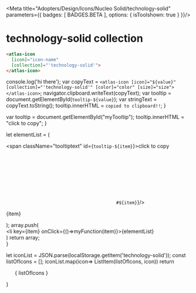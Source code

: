 
<Meta title="Adopters/Design/Icons/Nucleo Solid/technology-solid" parameters={{ badges: [ BADGES.BETA ], options: { isToolshown: true } }}/>

# technology-solid collection

```html
<atlas-icon 
  [icon]="icon-name"  
  [collection]="'technology-solid'">
</atlas-icon>

```

<style>
{`
/* NOTE: This css is generated by Nucleo */
ul {
  display: flex;
  flex-wrap: wrap;
  justify-content: center;
  padding-left: 0;
}

ul li {
  border-radius: .4em;
  transition: background-color .2s;
  user-select: none;
  overflow: hidden;
  text-align: center;
  padding: 2em 1em 1em;
}

ul li:hover {
  background: hsla(0, 0%, 0%, 0.05);
  cursor: pointer;
}

ul p {
  display: block;
  font-size: 0.75rem;
  color: hsla(0, 0%, 0%, 0.5);
  user-select: text;
  cursor: pointer;
  max-width: 6rem;
  padding: 8px 0 4px;
}

ul p::selection {
  background: hsl(230, 93%, 66%);
  color: #fff;
}

ul p::-moz-selection {
  background: hsl(230, 93%, 66%);
  color: #fff;
}

.svg-wrapper {
  font-size: 32px;
}

.svg-wrapper svg {
  display: block;
  margin: 0 auto 10px;
}

/* --------------------------------

Icons

-------------------------------- */

:root {
  --icon-color-primary: inherit;
  --icon-color-secondary: currentColor;
}

.icon {
  display: inline-block;
  color: var(--icon-color-primary); /* icon primary color */
  height: 1em;
  width: 1em;
  line-height: 1;
  flex-shrink: 0;
  max-width: initial;
}

.icon use {
  /* icon secondary color */
  fill: var(--icon-color-secondary);
  stroke: var(--icon-color-secondary);
}

.css-122ju8q {
    padding: 0;
}

.icon-name {
    font-size: 12px;
}

/* --------------------------------

Caps/Corners

-------------------------------- */

.icon use {
  --icon-stroke-linecap-butt: butt;
  stroke-miterlimit: 10;
  stroke-linecap: square;
  stroke-linejoin: miter;
}

.stroke-round use {
  --icon-stroke-linecap-butt: round;
  stroke-linecap: round;
  stroke-linejoin: round;
}

/* --------------------------------

Tooltip

-------------------------------- */

.tooltip {
  position: relative;
  display: inline-block;
}

.tooltip .tooltiptext {
  visibility: hidden;
  width: 100%;
  background-color: #f6f9fc;
  color: #242323;
  text-align: center;
  padding: 3px;
  position: absolute;
  z-index: 1;
  bottom: 84%;
  left: 50%;
  margin-left: -75px;
  opacity: 0;
  transition: opacity 0.3s;
  font-size: 11px;
  justify-content: center;
  display: flex;
  align-items: center;
}

.tooltip:hover .tooltiptext {
  visibility: visible;
  opacity: 1;
}
    
    `}
</style>


  console.log('hi there');
  var copyText = `<atlas-icon [icon]="${value}" [collection]="'technology-solid'" [color]="color" [size]="size"></atlas-icon>`;
  navigator.clipboard.writeText(copyText);
  var tooltip = document.getElementById(`tooltip-${value}`);
  var stringText = copyText.toString();
  tooltip.innerHTML = `copied to clipboard!!`;
}

  var tooltip = document.getElementById("myTooltip");
  tooltip.innerHTML = "click to copy";
}

  let elementList = (
      <div>
          <span className="tooltiptext" id={`tooltip-${item}`}>click to copy</span>
          <div className="svg-wrapper">
          <svg className="icon">
            <use href={`#${item}`}/>
          </svg>
          </div>
          <p  data-folder="">
          {item}
          </p> 
      </div>
  );
  array.push( <div className="tooltip" key={item}><li key={item} onClick={()=>myFunction(item)}>{elementList}</li></div>)
  return array;   
}

  let iconList = JSON.parse(localStorage.getItem('technology-solid'));
  const listOfIcons = [];
  iconList.map(icon=> ListItem(listOfIcons, icon))
  return <ul>{ listOfIcons }</ul>
}

<Base/>
<svg xmlns="http://www.w3.org/2000/svg">
  <defs>
    <symbol id="ai" viewBox="0 0 24 24">
      <path fill="currentColor" d="M9 9h6v6H9V9Z"/>
      <path fill="currentColor" d="M18.75 8.25H21v1.5h-2.25v1.5H21v1.5h-2.25v1.5H21v1.5h-2.25v1.5a1.5 1.5 0 0 1-1.5 1.5h-1.5V21h-1.5v-2.25h-1.5V21h-1.5v-2.25h-1.5V21h-1.5v-2.25h-1.5a1.5 1.5 0 0 1-1.5-1.5v-1.5H3v-1.5h2.25v-1.5H3v-1.5h2.25v-1.5H3v-1.5h2.25v-1.5a1.5 1.5 0 0 1 1.5-1.5h1.5V3h1.5v2.25h1.5V3h1.5v2.25h1.5V3h1.5v2.25h1.5a1.5 1.5 0 0 1 1.5 1.5v1.5ZM7.5 16.5h9v-9h-9v9Z"/>
    </symbol>
    <symbol id="cpu" viewBox="0 0 24 24">
      <path fill="currentColor" d="M21 9.75v-1.5h-2.25v-1.5a1.5 1.5 0 0 0-1.5-1.5h-1.5V3h-1.5v2.25h-1.5V3h-1.5v2.25h-1.5V3h-1.5v2.25h-1.5a1.5 1.5 0 0 0-1.5 1.5v1.5H3v1.5h2.25v1.5H3v1.5h2.25v1.5H3v1.5h2.25v1.5a1.5 1.5 0 0 0 1.5 1.5h1.5V21h1.5v-2.25h1.5V21h1.5v-2.25h1.5V21h1.5v-2.25h1.5a1.5 1.5 0 0 0 1.5-1.5v-1.5H21v-1.5h-2.25v-1.5H21v-1.5h-2.25v-1.5H21Zm-6.375 6a1.125 1.125 0 1 1 0-2.25 1.125 1.125 0 0 1 0 2.25Z"/>
    </symbol>
    <symbol id="device-connection" viewBox="0 0 24 24">
      <path fill="currentColor" d="M4.5 4.5h15.75a.75.75 0 0 1 .75.75V16.5a.75.75 0 0 1-.75.75h-7.635c-.716-4.255-4.407-7.5-8.865-7.5v-4.5a.75.75 0 0 1 .75-.75Z"/>
      <path fill="currentColor" d="M9.75 19.5h1.5v-.75c0-4.136-3.364-7.5-7.5-7.5H3v1.5h.75c3.308 0 6 2.692 6 6v.75Z"/>
      <path fill="currentColor" d="M6.75 19.5h1.5v-.75c0-2.482-2.018-4.5-4.5-4.5H3v1.5h.75c1.654 0 3 1.346 3 3v.75Zm-3 0a.75.75 0 1 0 0-1.5.75.75 0 0 0 0 1.5Z"/>
    </symbol>
    <symbol id="electronic-circuit" viewBox="0 0 24 24">
      <path fill="currentColor" d="M9 7.362V8.69l2.03 2.03c.14.14.22.331.22.53v9a.75.75 0 1 1-1.5 0v-8.69L7.72 9.53A.75.75 0 0 1 7.5 9V7.362a2.25 2.25 0 1 1 1.5 0Z"/>
      <path fill="currentColor" d="M6 14.112v1.328l2.03 2.03c.14.14.22.331.22.53v2.25a.75.75 0 1 1-1.5 0v-1.94l-2.03-2.03a.75.75 0 0 1-.22-.53v-1.638a2.25 2.25 0 1 1 1.5 0ZM16.5 9V7.362a2.25 2.25 0 1 0-1.5 0V8.69l-2.03 2.03a.75.75 0 0 0-.22.53v9a.75.75 0 1 0 1.5 0v-8.69l2.03-2.03A.75.75 0 0 0 16.5 9Z"/>
      <path fill="currentColor" d="M20.677 10.828a2.25 2.25 0 0 1-1.177 3.284v1.638a.75.75 0 0 1-.22.53l-2.03 2.03v1.94a.75.75 0 1 1-1.5 0V18c0-.199.08-.39.22-.53L18 15.44v-1.328a2.249 2.249 0 1 1 2.677-3.284Z"/>
    </symbol>
    <symbol id="eye-recognition" viewBox="0 0 24 24">
      <path fill="currentColor" d="M3.75 8.25V4.5a.75.75 0 0 1 .75-.75h3.75v1.5h-3v3h-1.5Zm16.5-3.75v3.75h-1.5v-3h-3v-1.5h3.75a.75.75 0 0 1 .75.75ZM4.5 20.25h3.75v-1.5h-3v-3h-1.5v3.75a.75.75 0 0 0 .75.75Zm15 0h-3.75v-1.5h3v-3h1.5v3.75a.75.75 0 0 1-.75.75ZM12 6.75c4.846 0 7.993 4.637 8.124 4.834a.75.75 0 0 1 0 .832c-.131.197-3.278 4.834-8.124 4.834s-7.993-4.637-8.124-4.834a.75.75 0 0 1 0-.832C4.007 11.387 7.154 6.75 12 6.75Zm-1.458 7.433a2.625 2.625 0 1 0 2.917-4.366 2.625 2.625 0 0 0-2.917 4.366Z"/>
    </symbol>
    <symbol id="laptop" viewBox="0 0 24 24">
      <path fill="currentColor" d="M18 6.75H6v7.5H4.5V6a.75.75 0 0 1 .75-.75h13.5a.75.75 0 0 1 .75.75v8.25H18v-7.5ZM9.75 16.5h4.5v-.75H21v1.5a.75.75 0 0 1-.75.75H3.75a.75.75 0 0 1-.75-.75v-1.5h6.75v.75Z"/>
    </symbol>
    <symbol id="license-key" viewBox="0 0 24 24">
      <path fill="currentColor" d="M18.366 12.095a.75.75 0 0 1 .305.99l-.75 1.5a.75.75 0 0 1-.671.415h-1.5l-1.125.75L13.5 15h-1.916a3 3 0 1 1 0-3H18a.75.75 0 0 1 .366.095ZM7.833 14.124a.75.75 0 1 0 .834-1.248.75.75 0 0 0-.834 1.248Z"/>
      <path fill="currentColor" d="M3.75 3.75h16.5a.75.75 0 0 1 .75.75v15a.75.75 0 0 1-.75.75H3.75A.75.75 0 0 1 3 19.5v-15a.75.75 0 0 1 .75-.75Zm4.917 1.626a.75.75 0 1 0-.834 1.248.75.75 0 0 0 .834-1.248Zm-3 0a.75.75 0 1 0-.834 1.248.75.75 0 0 0 .834-1.248ZM4.5 18.75h15V8.25h-15v10.5Z"/>
    </symbol>
    <symbol id="logic" viewBox="0 0 24 24">
      <path fill="currentColor" d="M14.25 10.5a1.5 1.5 0 1 1-3 0 1.5 1.5 0 0 1 3 0Z"/>
      <path fill="currentColor" d="M7.225 5.522a7.677 7.677 0 0 1 5.012-2.505A7.493 7.493 0 0 1 18 15.845V21H9.75v-1.5H7.5a2.25 2.25 0 0 1-2.25-2.25v-1.787l-1.085-.538a.75.75 0 0 1-.336-1.01l1.421-2.842v-.308a7.677 7.677 0 0 1 1.975-5.243Zm8.419 5.728h.856a.75.75 0 1 0 0-1.5h-.857a2.933 2.933 0 0 0-.318-.764l.607-.607a.75.75 0 1 0-1.061-1.06l-.607.606a2.936 2.936 0 0 0-.764-.319V6.75a.75.75 0 1 0-1.5 0v.856c-.268.07-.526.177-.764.32l-.607-.608a.75.75 0 0 0-1.06 1.061l.606.607a2.93 2.93 0 0 0-.319.764H9a.75.75 0 1 0 0 1.5h.856c.07.268.177.526.32.764l-.608.607a.75.75 0 0 0 1.061 1.06l.607-.606c.238.142.495.249.764.319v.856a.75.75 0 1 0 1.5 0v-.857c.268-.07.526-.177.764-.318l.607.607a.752.752 0 0 0 1.07.009.75.75 0 0 0-.01-1.07l-.606-.607a2.93 2.93 0 0 0 .319-.764Z"/>
    </symbol>
    <symbol id="mobile-chat" viewBox="0 0 24 24">
      <path fill="currentColor" d="M10.72 13.28a.75.75 0 0 0 .98.07l2.8-2.1h5a1.5 1.5 0 0 0 1.5-1.5V4.5A1.5 1.5 0 0 0 19.5 3H12a1.5 1.5 0 0 0-1.5 1.5v8.25c0 .199.079.39.22.53Z"/>
      <path fill="currentColor" d="M15 18v-5.25h1.5v6A2.25 2.25 0 0 1 14.25 21h-7.5a2.25 2.25 0 0 1-2.25-2.25v-12A2.25 2.25 0 0 1 6.75 4.5H9v2.25H6.75A.75.75 0 0 0 6 7.5V18a.75.75 0 0 0 .75.75h7.5A.75.75 0 0 0 15 18Z"/>
    </symbol>
    <symbol id="pc-monitor" viewBox="0 0 24 24">
      <path fill="currentColor" d="M20.25 3.75H3.75A.75.75 0 0 0 3 4.5v12a.75.75 0 0 0 .75.75h6.75v1.5H6.75v1.5h10.5v-1.5H13.5v-1.5h6.75a.75.75 0 0 0 .75-.75v-12a.75.75 0 0 0-.75-.75Zm-.75 12h-15V5.25h15v10.5Z"/>
    </symbol>
    <symbol id="print" viewBox="0 0 24 24">
      <path fill="currentColor" d="M16.5 4.5V6H18V3.75a.75.75 0 0 0-.75-.75H6.75a.75.75 0 0 0-.75.75V6h1.5V4.5h9Zm-11.25 3h13.5A2.25 2.25 0 0 1 21 9.75v6.75a.75.75 0 0 1-.75.75H18v3a.75.75 0 0 1-.75.75H6.75a.75.75 0 0 1-.75-.75v-3H3.75A.75.75 0 0 1 3 16.5V9.75A2.25 2.25 0 0 1 5.25 7.5Zm2.25 12h9v-6.75h-9v6.75Z"/>
    </symbol>
    <symbol id="send-to-phone" viewBox="0 0 24 24">
      <path fill="currentColor" d="M7.5 3h9a2.25 2.25 0 0 1 2.25 2.25v13.5A2.25 2.25 0 0 1 16.5 21h-9a2.25 2.25 0 0 1-2.25-2.25v-4.5h1.5V18a.75.75 0 0 0 .75.75h9a.75.75 0 0 0 .75-.75V6a.75.75 0 0 0-.75-.75h-9a.75.75 0 0 0-.75.75v3.75h-1.5v-4.5A2.25 2.25 0 0 1 7.5 3Z"/>
      <path fill="currentColor" d="m9 9 3.75 3L9 15v-2.25H3v-1.5h6V9Z"/>
    </symbol>
    <symbol id="sensor" viewBox="0 0 24 24">
      <path fill="currentColor" d="M5.636 18.364A9 9 0 0 0 12 21a9.01 9.01 0 0 0 9-9h-1.5A7.5 7.5 0 1 1 12 4.5V3a9 9 0 0 0-6.364 15.364Z"/>
      <path fill="currentColor" d="M12 15.75v1.5A5.25 5.25 0 1 0 6.75 12h1.5A3.75 3.75 0 1 1 12 15.75Z"/>
      <path fill="currentColor" d="M12 13.5a1.5 1.5 0 1 0 0-3 1.5 1.5 0 0 0 0 3Zm5.303-6.803a7.526 7.526 0 0 1 1.685 2.575l1.398-.546a9.033 9.033 0 0 0-5.111-5.112l-.546 1.397a7.527 7.527 0 0 1 2.574 1.686Z"/>
    </symbol>
    <symbol id="smartphone" viewBox="0 0 24 24">
      <path fill="currentColor" d="M16.5 3h-9C6.26 3 5.25 4.01 5.25 5.25v13.5C5.25 19.99 6.26 21 7.5 21h9c1.24 0 2.25-1.01 2.25-2.25V5.25C18.75 4.01 17.74 3 16.5 3Zm.75 15a.75.75 0 0 1-.75.75h-9a.75.75 0 0 1-.75-.75V6a.75.75 0 0 1 .75-.75h9a.75.75 0 0 1 .75.75v12Z"/>
    </symbol>
    <symbol id="sparks" viewBox="0 0 24 24">
      <path fill="currentColor" d="M17.602 8.085a.562.562 0 0 0 .96-.398 1.125 1.125 0 0 1 1.125-1.125.562.562 0 1 0 0-1.125 1.125 1.125 0 0 1-1.125-1.125.563.563 0 0 0-1.125 0 1.125 1.125 0 0 1-1.125 1.125.562.562 0 1 0 0 1.125 1.125 1.125 0 0 1 1.125 1.125c0 .15.06.293.165.398Zm-12 12a.563.563 0 0 0 .96-.398 1.125 1.125 0 0 1 1.125-1.125.563.563 0 0 0 0-1.125 1.125 1.125 0 0 1-1.125-1.125.562.562 0 1 0-1.125 0 1.125 1.125 0 0 1-1.125 1.125.563.563 0 0 0 0 1.125 1.125 1.125 0 0 1 1.125 1.125c0 .15.06.293.165.398Zm10.148.165a.75.75 0 0 1-.75-.75 3 3 0 0 0-3-3 .75.75 0 1 1 0-1.5 3 3 0 0 0 3-3 .75.75 0 1 1 1.5 0 3 3 0 0 0 3 3 .75.75 0 1 1 0 1.5 3 3 0 0 0-3 3 .75.75 0 0 1-.75.75Zm-8.03-7.72A.75.75 0 0 0 9 12a3 3 0 0 1 3-3 .75.75 0 1 0 0-1.5 3 3 0 0 1-3-3 .75.75 0 0 0-1.5 0 3 3 0 0 1-3 3 .75.75 0 0 0 0 1.5 3 3 0 0 1 3 3c0 .199.079.39.22.53Z"/>
    </symbol>
    <symbol id="system-update" viewBox="0 0 24 24">
      <path fill="currentColor" d="M15.75 4.5h3A2.25 2.25 0 0 1 21 6.75v10.5a2.25 2.25 0 0 1-2.25 2.25H5.25A2.25 2.25 0 0 1 3 17.25V6.75A2.25 2.25 0 0 1 5.25 4.5h3a.75.75 0 0 1 0 1.5h-3a.75.75 0 0 0-.75.75v10.5a.75.75 0 0 0 .75.75h13.5a.75.75 0 0 0 .75-.75V6.75a.75.75 0 0 0-.75-.75h-3a.75.75 0 1 1 0-1.5Z"/>
      <path fill="currentColor" d="M7.847 9.867a.75.75 0 0 1 .403-.117h3v-4.5a.75.75 0 1 1 1.5 0v4.5h3a.75.75 0 0 1 .577 1.23l-3.75 4.5a.75.75 0 0 1-1.154 0l-3.75-4.5a.75.75 0 0 1 .174-1.113Z"/>
    </symbol>
    <symbol id="vpn" viewBox="0 0 24 24">
      <path fill="currentColor" d="M19.5 11.25H21v-.75C21 6.364 17.636 3 13.5 3h-.75v1.5h.75c3.308 0 6 2.692 6 6v.75Z"/>
      <path fill="currentColor" d="M18 11.25h-1.5v-.75c0-1.655-1.345-3-3-3h-.75V6h.75c2.482 0 4.5 2.018 4.5 4.5v.75Zm-5.25 1.5h-1.5V10.5c0-1.655-1.345-3-3-3-1.654 0-3 1.345-3 3v2.25h-1.5a.75.75 0 0 0-.75.75v6.75c0 .415.336.75.75.75h9a.75.75 0 0 0 .75-.75V13.5a.75.75 0 0 0-.75-.75Zm-4.5 4.5a.75.75 0 1 1 0-1.5.75.75 0 0 1 0 1.5Zm1.5-4.5h-3V10.5c0-.827.673-1.5 1.5-1.5s1.5.673 1.5 1.5v2.25Z"/>
    </symbol>
  </defs>
</svg>
































